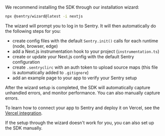 We recommend installing the SDK through our installation wizard:

```bash
npx @sentry/wizard@latest -i nextjs
```

The wizard will prompt you to log in to Sentry. It will then automatically do the following steps for you:

- create config files with the default `Sentry.init()` calls for each runtime (node, browser, edge)
- add a Next.js instrumentation hook to your project (`instrumentation.ts`)
- create or update your Next.js config with the default Sentry configuration
- create `.sentryclirc` with an auth token to upload source maps (this file is automatically added to `.gitignore`)
- add an example page to your app to verify your Sentry setup

After the wizard setup is completed, the SDK will automatically capture unhandled errors, and monitor performance.
You can also <PlatformLink to="/usage/">manually capture errors</PlatformLink>.

To learn how to connect your app to Sentry and deploy it on Vercel, see the [Vercel integration](/product/integrations/deployment/vercel/).

<Note>

If the setup through the wizard doesn't work for you, you can also <PlatformLink to="/manual-setup/">set up the SDK manually</PlatformLink>.

</Note>
